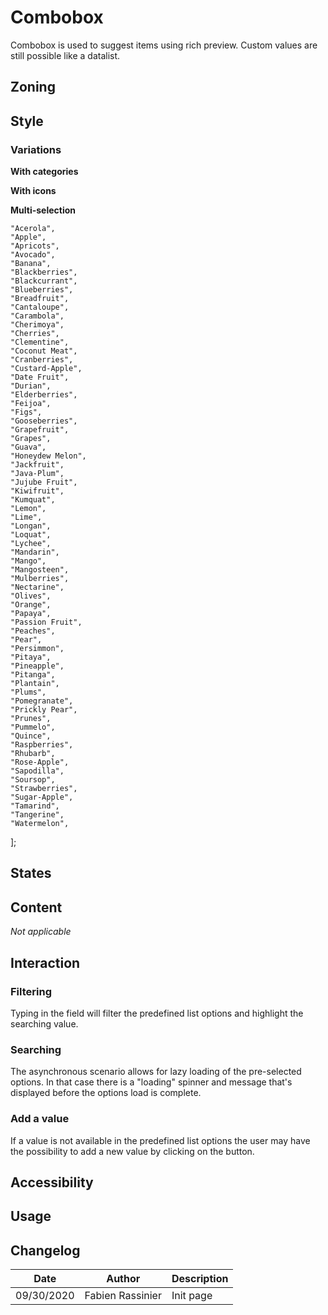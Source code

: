 
<Meta title="Components/Combobox" component={Combobox} />

<FigmaLink href="https://www.figma.com/file/XLAg5NdlNDKGVp6IgqDzGC/Combo-box" />

# Combobox

Combobox is used to suggest items using rich preview.
Custom values are still possible like a datalist.

## Zoning

<FigmaImage src="https://www.figma.com/file/qc8oUSyVJM67gSsbTShftt/%F0%9F%93%90-Zoning?node-id=64%3A0" alt="zoning for combobox" />

## Style

### Variations

**With categories**

<FigmaImage src="https://www.figma.com/file/XLAg5NdlNDKGVp6IgqDzGC/Combo-box?node-id=33%3A422" alt="combobox with categories" />


**With icons**

<FigmaImage src="https://www.figma.com/file/XLAg5NdlNDKGVp6IgqDzGC/Combo-box?node-id=33%3A468" alt="combobox with icons" />


**Multi-selection**

<FigmaImage src="https://www.figma.com/file/XLAg5NdlNDKGVp6IgqDzGC/Combo-box?node-id=33%3A547" alt="combobox for multiselection" />


    "Acerola",
    "Apple",
    "Apricots",
    "Avocado",
    "Banana",
    "Blackberries",
    "Blackcurrant",
    "Blueberries",
    "Breadfruit",
    "Cantaloupe",
    "Carambola",
    "Cherimoya",
    "Cherries",
    "Clementine",
    "Coconut Meat",
    "Cranberries",
    "Custard-Apple",
    "Date Fruit",
    "Durian",
    "Elderberries",
    "Feijoa",
    "Figs",
    "Gooseberries",
    "Grapefruit",
    "Grapes",
    "Guava",
    "Honeydew Melon",
    "Jackfruit",
    "Java-Plum",
    "Jujube Fruit",
    "Kiwifruit",
    "Kumquat",
    "Lemon",
    "Lime",
    "Longan",
    "Loquat",
    "Lychee",
    "Mandarin",
    "Mango",
    "Mangosteen",
    "Mulberries",
    "Nectarine",
    "Olives",
    "Orange",
    "Papaya",
    "Passion Fruit",
    "Peaches",
    "Pear",
    "Persimmon",
    "Pitaya",
    "Pineapple",
    "Pitanga",
    "Plantain",
    "Plums",
    "Pomegranate",
    "Prickly Pear",
    "Prunes",
    "Pummelo",
    "Quince",
    "Raspberries",
    "Rhubarb",
    "Rose-Apple",
    "Sapodilla",
    "Soursop",
    "Strawberries",
    "Sugar-Apple",
    "Tamarind",
    "Tangerine",
    "Watermelon",
];

<Canvas>
	<Story name="usage">
		<Combobox initialValue="" values={fruits} />
	</Story>
</Canvas>

## States

<FigmaImage src="https://www.figma.com/file/XLAg5NdlNDKGVp6IgqDzGC/Combo-box?node-id=33%3A202" alt="combobox behaviors" />


## Content
_Not applicable_

## Interaction

### Filtering 

Typing in the field will filter the predefined list options and highlight the searching value.

<FigmaImage src="https://www.figma.com/file/XLAg5NdlNDKGVp6IgqDzGC/Combo-box?node-id=33%3A846" alt="combobox filtering values" />


### Searching 

The asynchronous scenario allows for lazy loading of the pre-selected options. In that case there is a "loading" spinner and message that's displayed before the options load is complete.

<FigmaImage src="https://www.figma.com/file/XLAg5NdlNDKGVp6IgqDzGC/Combo-box?node-id=33%3A287" alt="combobox searching for a value" />

### Add a  value

If a value is not available in the predefined list options the user may have the possibility to add a new value by clicking on the button. 

<FigmaImage src="https://www.figma.com/file/XLAg5NdlNDKGVp6IgqDzGC/Combo-box?node-id=33%3A207" alt="combobox add a new value" />


## Accessibility

## Usage

## Changelog

| Date       | Author           | Description |
| ---------- | ---------------- | ----------- |
| 09/30/2020 | Fabien Rassinier | Init page   |

